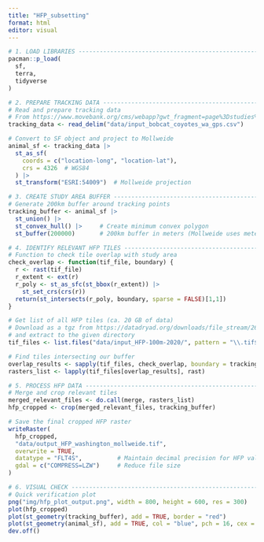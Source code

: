 ```yaml
---
title: "HFP_subsetting"
format: html
editor: visual
---
```


```r

# 1. LOAD LIBRARIES ------------------------------------------------------------
pacman::p_load(
  sf,
  terra,
  tidyverse
)

# 2. PREPARE TRACKING DATA -----------------------------------------------------
# Read and prepare tracking data
# From https://www.movebank.org/cms/webapp?gwt_fragment=page%3Dstudies%2Cpath%3Dstudy2636372210
tracking_data <- read_delim("data/input_bobcat_coyotes_wa_gps.csv")

# Convert to SF object and project to Mollweide
animal_sf <- tracking_data |>
  st_as_sf(
    coords = c("location-long", "location-lat"),
    crs = 4326  # WGS84
  ) |>
  st_transform("ESRI:54009")  # Mollweide projection

# 3. CREATE STUDY AREA BUFFER --------------------------------------------------
# Generate 200km buffer around tracking points
tracking_buffer <- animal_sf |>
  st_union() |>
  st_convex_hull() |>     # Create minimum convex polygon
  st_buffer(200000)       # 200km buffer in meters (Mollweide uses meters)

# 4. IDENTIFY RELEVANT HFP TILES -----------------------------------------------
# Function to check tile overlap with study area
check_overlap <- function(tif_file, boundary) {
  r <- rast(tif_file)
  r_extent <- ext(r)
  r_poly <- st_as_sfc(st_bbox(r_extent)) |> 
    st_set_crs(crs(r))
  return(st_intersects(r_poly, boundary, sparse = FALSE)[1,1])
}

# Get list of all HFP tiles (ca. 20 GB of data)
# Download as a tgz from https://datadryad.org/downloads/file_stream/2679334 
# and extract to the given directory
tif_files <- list.files("data/input_HFP-100m-2020/", pattern = "\\.tif$", full.names = TRUE)

# Find tiles intersecting our buffer
overlap_results <- sapply(tif_files, check_overlap, boundary = tracking_buffer)
rasters_list <- lapply(tif_files[overlap_results], rast)

# 5. PROCESS HFP DATA ----------------------------------------------------------
# Merge and crop relevant tiles
merged_relevant_files <- do.call(merge, rasters_list)
hfp_cropped <- crop(merged_relevant_files, tracking_buffer)

# Save the final cropped HFP raster
writeRaster(
  hfp_cropped,
  "data/output_HFP_washington_mollweide.tif",
  overwrite = TRUE,
  datatype = "FLT4S",          # Maintain decimal precision for HFP values
  gdal = c("COMPRESS=LZW")     # Reduce file size
)

# 6. VISUAL CHECK --------------------------------------------------------------
# Quick verification plot
png("img/hfp_plot_output.png", width = 800, height = 600, res = 300)
plot(hfp_cropped)
plot(st_geometry(tracking_buffer), add = TRUE, border = "red")
plot(st_geometry(animal_sf), add = TRUE, col = "blue", pch = 16, cex = 0.5)
dev.off()
```

